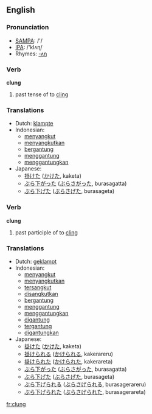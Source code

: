 ==English==

===Pronunciation===
*[[w:SAMPA|SAMPA]]: /'/
*[[w:IPA|IPA]]: /'klʌɳ/
*Rhymes: [[Rhymes:English:-ʌŋ|-ʌŋ]]

===Verb===
'''clung'''

# past tense of to [[cling]]

===Translations===
*Dutch: [[klampte]]
*Indonesian: 
** [[sangkut|menyangkut]]
** [[sangkut|menyangkutkan]]
** [[gantung|bergantung]]
** [[gantung|menggantung]]
** [[gantung|menggantungkan]]
*Japanese: 
** [[掛けた]] ([[かけた]], kaketa)
** [[ぶら下がった]] ([[ぶらさがった]], burasagatta)
** [[ぶら下げた]] ([[ぶらさげた]], burasageta)

===Verb===
'''clung'''

# past participle of to [[cling]]

===Translations===
*Dutch: [[geklampt]]
*Indonesian: 
** [[sangkut|menyangkut]]
** [[sangkut|menyangkutkan]]
** [[sangkut|tersangkut]]
** [[sangkut|disangkutkan]]
** [[gantung|bergantung]]
** [[gantung|menggantung]]
** [[gantung|menggantungkan]]
** [[gantung|digantung]]
** [[gantung|tergantung]]
** [[gantung|digantungkan]]
*Japanese:
** [[掛けた]] ([[かけた]], kaketa)
** [[掛けられる]] ([[かけられる]], kakerareru)
** [[掛けられた]] ([[かけられた]], kakerareta)
** [[ぶら下がった]] ([[ぶらさがった]], burasagatta)
** [[ぶら下げた]] ([[ぶらさげた]], burasageta)
** [[ぶら下げられる]] ([[ぶらさげられる]], burasagerareru)
** [[ぶら下げられた]] ([[ぶらさげられた]], burasagerareta)

[[fr:clung]]
